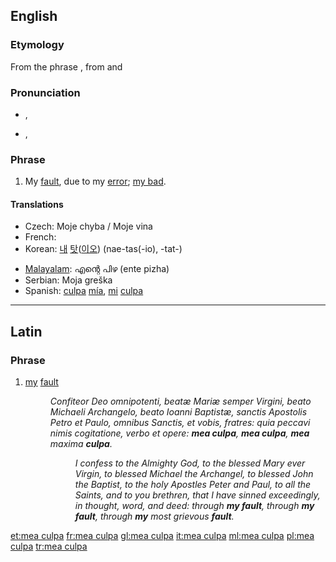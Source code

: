 {{wikipedia|Mea Culpa}}
==English==

===Etymology===
From the {{etyl|la}} phrase {{term|mea culpa|lang=la}}, from {{term|mea||my, mine|lang=la}} and {{term|culpa||fault|lang=la}}

===Pronunciation===
* {{a|UK}} {{IPA|/ˈmeɪ.əˌkʌl.pə/}}, {{SAMPA|/"meI.@%kVl.p@/}}
* {{a|WEAE}} {{IPA|/ˈmi.əˈkʌl.pʌ/|/ˈmaɪ.əˈkʌl.pʌ/}}, {{SAMPA|/"mi.@"kVl.pV/|/"maI.@"kVl.pV/}}

===Phrase===
{{infl|en|phrase|head=[[mea]] [[culpa]]}}

# My [[fault]], due to my [[error]]; [[my bad]].

====Translations====
{{trans-top|My fault, due to my error}}
* Czech: Moje chyba / Moje vina
* French: {{t|fr|mea culpa}}
* Korean: [[내]] [[탓]]([[이오]]) (nae-tas(-io), -tat-)
{{trans-mid}}
* [[Malayalam]]: എന്റെ പിഴ (ente pizha)
* Serbian: Moja greška
* Spanish: [[culpa]] [[mía]], [[mi]] [[culpa]]
{{trans-bottom}}

----

==Latin==

===Phrase===
{{infl|la|phrase|head=[[mea]] [[culpa]]}}

# [[my]] [[fault]]
#: ''Confiteor Deo omnipotenti, beatæ Mariæ semper Virgini, beato Michaeli Archangelo, beato Ioanni Baptistæ, sanctis Apostolis Petro et Paulo, omnibus Sanctis, et vobis, fratres: quia peccavi nimis cogitatione, verbo et opere: '''mea culpa''', '''mea culpa''', '''mea''' maxima '''culpa'''.''
#:: ''I confess to the Almighty God, to the blessed Mary ever Virgin, to blessed Michael the Archangel, to blessed John the Baptist, to the holy Apostles Peter and Paul, to all the Saints, and to you brethren, that I have sinned exceedingly, in thought, word, and deed: through '''my fault''', through '''my fault''', through '''my''' most grievous '''fault'''.''

[[et:mea culpa]]
[[fr:mea culpa]]
[[gl:mea culpa]]
[[it:mea culpa]]
[[ml:mea culpa]]
[[pl:mea culpa]]
[[tr:mea culpa]]